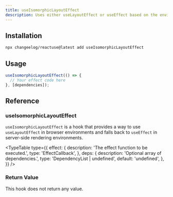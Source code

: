 ```yaml
---
title: useIsomorphicLayoutEffect
description: Uses either useLayoutEffect or useEffect based on the environment
---
```


<IsomorphicLayoutEffectDemo />

## Installation

```bash
npx changeelog/reactuse@latest add useIsomorphicLayoutEffect
```

## Usage

```ts
useIsomorphicLayoutEffect(() => {
  // Your effect code here
}, [dependencies]);
```

## Reference

### useIsomorphicLayoutEffect

`useIsomorphicLayoutEffect` is a hook that provides a way to use `useLayoutEffect` in browser environments and falls back to `useEffect` in server-side rendering environments.

<TypeTable
  type={{
    effect: {
      description: 'The effect function to be executed.',
      type: 'EffectCallback',
    },
    deps: {
      description: 'Optional array of dependencies.',
      type: 'DependencyList | undefined',
      default: 'undefined',
    },
  }}
/>

### Return Value

This hook does not return any value.

